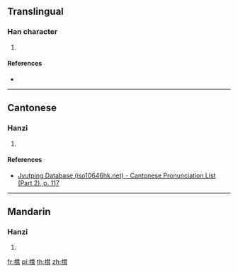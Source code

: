 ==Translingual==

===Han character===
{{Han char|rn=64|rad=手|as=10|sn=13|four=|canj=QTSJ|ids=⿰扌茸}}

# {{defn|Han|sort=手10}}

====References====
* {{Han ref|kx=0446.210|dkj=12473|hdz=31929.020|uh=6411|ud=25617}}

----

==Cantonese==

===Hanzi===
{{yue-hanzi|jyut=[[jung4]]|y=yung4}}

# {{defn|lang=yue|sort=手10}}

====References====
* [http://www.iso10646hk.net/jp/document/download.jsp Jyutping Database (iso10646hk.net) - Cantonese Pronunciation List (Part 2), p. 117]

----

==Mandarin==

===Hanzi===
{{cmn-hanzi|pin=[[róng]] ([[rong2]])|wg=jung<sup>2</sup>}}

# {{defn|lang=cmn|sort=手10}}

[[fr:搑]]
[[pl:搑]]
[[th:搑]]
[[zh:搑]]